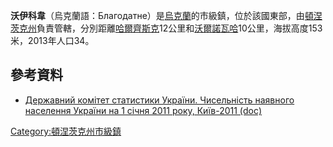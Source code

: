 {{no footnotes|time=2015-09-15T00:19:14+00:00}}
{{coord|47|58|13|N|38|12|33|E|scale:100000|display=title}}

'''沃伊科韋'''（烏克蘭語：Благодатне）是[[烏克蘭|烏克蘭]]的市級鎮，位於該國東部，由[[頓涅茨克州|頓涅茨克州]]負責管轄，分別距離[[哈爾齊斯克|哈爾齊斯克]]12公里和[[沃爾諾瓦哈|沃爾諾瓦哈]]10公里，海拔高度153米，2013年人口34。

==參考資料==
*[https://web.archive.org/web/20121010205321/http://stat6.stat.lviv.ua/PXWEB2007/ukr/publ/2011/chnas.zip Державний комітет статистики України. Чисельність наявного населення України на 1 січня 2011 року, Київ-2011 (doc)]

{{DEFAULTSORT:Войкове}}
[[Category:頓涅茨克州市級鎮|Category:頓涅茨克州市級鎮]]


{{Donetsk-geo-stub}}